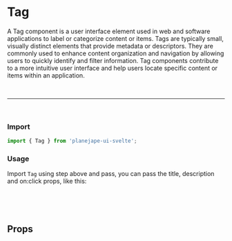 

<Meta of={TagStories} />

# Tag

A Tag component is a user interface element used in web and software applications to label or categorize content or items. Tags are typically small, visually distinct elements that provide metadata or descriptors. They are commonly used to enhance content organization and navigation by allowing users to quickly identify and filter information. Tag components contribute to a more intuitive user interface and help users locate specific content or items within an application.

<br />
<hr />
<br />

### Import

```ts
import { Tag } from 'planejape-ui-svelte';
```

### Usage

Import `Tag` using step above and pass, you can pass the title, description and on:click props, like this:

<Canvas of={TagStories.Default} />

```html
<Tag description="Subtitle" title="Tag" on:click{console.log} />
```

<br />

## Props

<Canvas of={TagStories.Default} />
<Controls />
